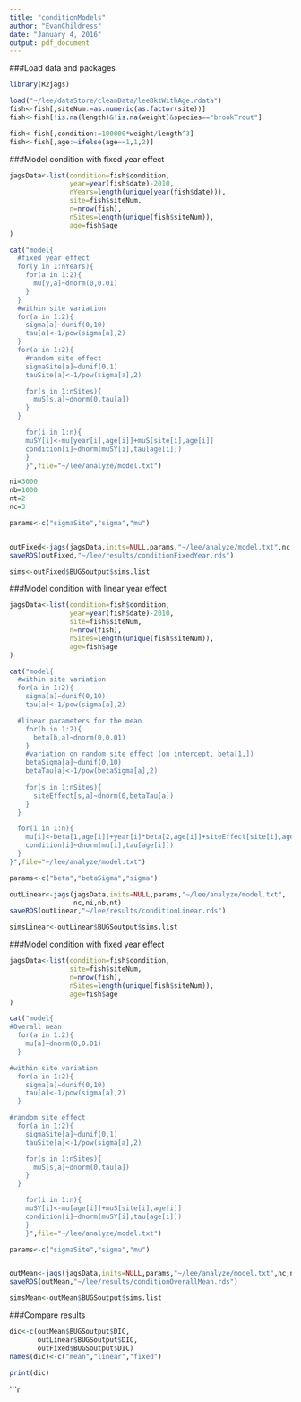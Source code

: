 ```yaml
---
title: "conditionModels"
author: "EvanChildress"
date: "January 4, 2016"
output: pdf_document
---
```


###Load data and packages
```r
library(R2jags)

load("~/lee/dataStore/cleanData/leeBktWithAge.rdata")
fish<-fish[,siteNum:=as.numeric(as.factor(site))]
fish<-fish[!is.na(length)&!is.na(weight)&species=="brookTrout"]

fish<-fish[,condition:=100000*weight/length^3]
fish<-fish[,age:=ifelse(age==1,1,2)]
```

###Model condition with fixed year effect
```r
jagsData<-list(condition=fish$condition,
               year=year(fish$date)-2010,
               nYears=length(unique(year(fish$date))),
               site=fish$siteNum,
               n=nrow(fish),
               nSites=length(unique(fish$siteNum)),
               age=fish$age
)

cat("model{
  #fixed year effect
  for(y in 1:nYears){
    for(a in 1:2){
      mu[y,a]~dnorm(0,0.01)
    }
  }
  #within site variation
  for(a in 1:2){
    sigma[a]~dunif(0,10)
    tau[a]<-1/pow(sigma[a],2)
  }
  for(a in 1:2){
    #random site effect
    sigmaSite[a]~dunif(0,1)
    tauSite[a]<-1/pow(sigma[a],2)

    for(s in 1:nSites){
      muS[s,a]~dnorm(0,tau[a])
    } 
  }

    for(i in 1:n){
    muSY[i]<-mu[year[i],age[i]]+muS[site[i],age[i]]
    condition[i]~dnorm(muSY[i],tau[age[i]])
    }
    }",file="~/lee/analyze/model.txt")

ni=3000
nb=1000
nt=2
nc=3

params<-c("sigmaSite","sigma","mu")


outFixed<-jags(jagsData,inits=NULL,params,"~/lee/analyze/model.txt",nc,ni,nb,nt)
saveRDS(outFixed,"~/lee/results/conditionFixedYear.rds")

sims<-outFixed$BUGSoutput$sims.list
```

###Model condition with linear year effect
```r
jagsData<-list(condition=fish$condition,
               year=year(fish$date)-2010,
               site=fish$siteNum,
               n=nrow(fish),
               nSites=length(unique(fish$siteNum)),
               age=fish$age
)

cat("model{
  #within site variation
  for(a in 1:2){
    sigma[a]~dunif(0,10)
    tau[a]<-1/pow(sigma[a],2)

  #linear parameters for the mean
    for(b in 1:2){
      beta[b,a]~dnorm(0,0.01)
    }
    #variation on random site effect (on intercept, beta[1,])
    betaSigma[a]~dunif(0,10)
    betaTau[a]<-1/pow(betaSigma[a],2)
  
    for(s in 1:nSites){
      siteEffect[s,a]~dnorm(0,betaTau[a])
    }
  }

  for(i in 1:n){
    mu[i]<-beta[1,age[i]]+year[i]*beta[2,age[i]]+siteEffect[site[i],age[i]]
    condition[i]~dnorm(mu[i],tau[age[i]])
  }
}",file="~/lee/analyze/model.txt")

params<-c("beta","betaSigma","sigma")

outLinear<-jags(jagsData,inits=NULL,params,"~/lee/analyze/model.txt",
                nc,ni,nb,nt)
saveRDS(outLinear,"~/lee/results/conditionLinear.rds")

simsLinear<-outLinear$BUGSoutput$sims.list
```

###Model condition with fixed year effect
```r
jagsData<-list(condition=fish$condition,
               site=fish$siteNum,
               n=nrow(fish),
               nSites=length(unique(fish$siteNum)),
               age=fish$age
)

cat("model{
#Overall mean
  for(a in 1:2){
    mu[a]~dnorm(0,0.01)
  }

#within site variation
  for(a in 1:2){
    sigma[a]~dunif(0,10)
    tau[a]<-1/pow(sigma[a],2)
  }

#random site effect
  for(a in 1:2){
    sigmaSite[a]~dunif(0,1)
    tauSite[a]<-1/pow(sigma[a],2)

    for(s in 1:nSites){
      muS[s,a]~dnorm(0,tau[a])
    } 
  }

    for(i in 1:n){
    muSY[i]<-mu[age[i]]+muS[site[i],age[i]]
    condition[i]~dnorm(muSY[i],tau[age[i]])
    }
    }",file="~/lee/analyze/model.txt")

params<-c("sigmaSite","sigma","mu")


outMean<-jags(jagsData,inits=NULL,params,"~/lee/analyze/model.txt",nc,ni,nb,nt)
saveRDS(outMean,"~/lee/results/conditionOverallMean.rds")

simsMean<-outMean$BUGSoutput$sims.list
```

###Compare results
```r
dic<-c(outMean$BUGSoutput$DIC,
       outLinear$BUGSoutput$DIC,
       outFixed$BUGSoutput$DIC)
names(dic)<-c("mean","linear","fixed")

print(dic)
```

```r